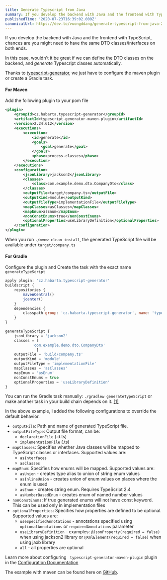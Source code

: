 ```yaml
---
title: Generate Typescript from Java
summary: If you develop the backend with Java and the frontend with TypeScript, chances are you might need to have the same DTO classes/interfaces on both ends. 
publishedTime: '2020-07-23T16:39:02.000Z'
canonicalUrl: https://dev.to/vuongddang/generate-typescript-from-java-2hb8
---
```


If you develop the backend with Java and the frontend with TypeScript, chances are you might need to have the same DTO classes/interfaces on both ends. 

In this case, wouldn't it be great if we can define the DTO classes on the backend, and *generate* Typescript classes automatically.

Thanks to [typescript-generator](https://github.com/vojtechhabarta/typescript-generator), we just have to configure the maven plugin or create a Gradle task.

#### For Maven
Add the following plugin to your pom file
```xml
<plugin>
	<groupId>cz.habarta.typescript-generator</groupId>
	<artifactId>typescript-generator-maven-plugin</artifactId>
	<version>2.24.612</version>
	<executions>
		<execution>
			<id>generate</id>
			<goals>
				<goal>generate</goal>
			</goals>
			<phase>process-classes</phase>
		</execution>
	</executions>
	<configuration>
		<jsonLibrary>jackson2</jsonLibrary>
		<classes>
			<class>com.example.demo.dto.CompanyDto</class>
		</classes>
		<outputFile>target/company.ts</outputFile>
		<outputKind>module</outputKind>
		<outputFileType>implementationFile</outputFileType>
		<mapClasses>asClasses</mapClasses>
		<mapEnum>asEnum</mapEnum>
		<nonConstEnums>true</nonConstEnums>
		<optionalProperties>useLibraryDefinition</optionalProperties>
	</configuration>
</plugin>
```

When you run `./mvnw clean install`, the generated TypeScript file will be available under `target/company.ts`

#### For Gradle

Configure the plugin and Create the task with the exact name `generateTypeScript`
```javascript
apply plugin: 'cz.habarta.typescript-generator'
buildscript {
    repositories {
        mavenCentral()
   	    jcenter()
    }
    dependencies {
        classpath group: 'cz.habarta.typescript-generator', name: 'typescript-generator-gradle-plugin', version: '2.24.612'
    }
}

generateTypeScript {
    jsonLibrary = 'jackson2'
    classes = [
            'com.example.demo.dto.CompanyDto'
              ]
    outputFile = 'build/company.ts'
    outputKind = 'module'
    outputFileType = 'implementationFile'
    mapClasses = 'asClasses'
    mapEnum = 'asEnum'
    nonConstEnums = true
    optionalProperties = 'useLibraryDefinition'
}

```
You can run the Gradle task manually: `./gradlew generateTypeScript` or make another task in your build chain depends on it. [[1]](https://docs.gradle.org/current/userguide/more_about_tasks.html)
 
In the above example, I added the following configurations to override the default behavior.

* `outputFile`: Path and name of generated TypeScript file.
* `outputFileType`: Output file format, can be:
  * `declarationFile` (.d.ts)
  * `implementationFile` (.ts)
* `mapClasses`: Specifies whether Java classes will be mapped to TypeScript classes or interfaces.  Supported values are:
  * `asInterfaces`
  * `asClasses`
* `mapEnum`: Specifies how enums will be mapped. Supported values are:
  * `asUnion` - creates type alias to union of string enum values
  * `asInlineUnion` - creates union of enum values on places where the enum is used
  * `asEnum` - creates string enum. Requires TypeScript 2.4
  * `asNumberBasedEnum` - creates enum of named number values
* `nonConstEnums`: If true generated enums will not have const keyword. This can be used only in implementation files
* `optionalProperties`: Specifies how properties are defined to be optional. Supported values are:
  * `useSpecifiedAnnotations` - annotations specified using `optionalAnnotations` or `requiredAnnotations` parameter
  * `useLibraryDefinition` - examples: `@JsonProperty(required = false)` when using jackson2 library or `@XmlElement(required = false)` when using jaxb library
  * `all` - all properties are optional

Learn more about configuring ` typescript-generator-maven-plugin` plugin in the [Configuration Documentation](http://www.habarta.cz/typescript-generator/maven/typescript-generator-maven-plugin/generate-mojo.html)

The example with maven can be found here on [GitHub](https://github.com/vuongddang/java-to-typescript-generator-example).